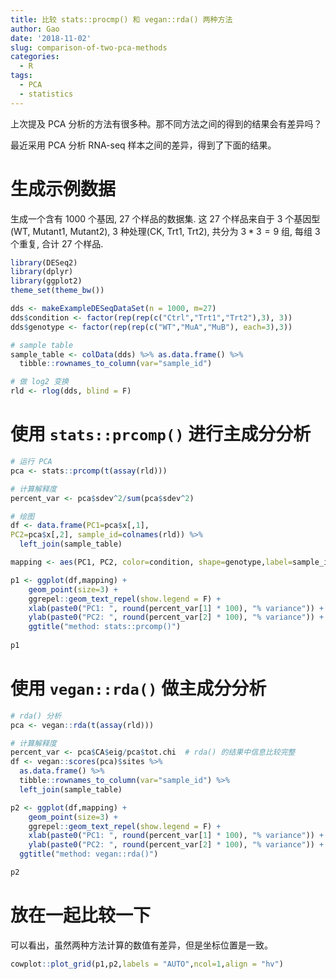 ```yaml
---
title: 比较 stats::procmp() 和 vegan::rda() 两种方法
author: Gao
date: '2018-11-02'
slug: comparison-of-two-pca-methods
categories:
  - R
tags:
  - PCA
  - statistics
---
```


上次提及 PCA 分析的方法有很多种。那不同方法之间的得到的结果会有差异吗？

最近采用 PCA 分析 RNA-seq 样本之间的差异，得到了下面的结果。

# 生成示例数据

生成一个含有 1000 个基因, 27 个样品的数据集.
这 27 个样品来自于 3 个基因型(WT, Mutant1, Mutant2),
3 种处理(CK, Trt1, Trt2), 共分为 $3 * 3 = 9$ 组, 
每组 3 个重复, 合计 27 个样品.

```r
library(DESeq2)
library(dplyr)
library(ggplot2)
theme_set(theme_bw())

dds <- makeExampleDESeqDataSet(n = 1000, m=27)
dds$condition <- factor(rep(rep(c("Ctrl","Trt1","Trt2"),3), 3))
dds$genotype <- factor(rep(rep(c("WT","MuA","MuB"), each=3),3))

# sample table
sample_table <- colData(dds) %>% as.data.frame() %>%
  tibble::rownames_to_column(var="sample_id")

# 做 log2 变换
rld <- rlog(dds, blind = F)
```


# 使用 `stats::prcomp()` 进行主成分分析

```r
# 运行 PCA
pca <- stats::prcomp(t(assay(rld)))

# 计算解释度
percent_var <- pca$sdev^2/sum(pca$sdev^2)

# 绘图
df <- data.frame(PC1=pca$x[,1], 
PC2=pca$x[,2], sample_id=colnames(rld)) %>% 
  left_join(sample_table)

mapping <- aes(PC1, PC2, color=condition, shape=genotype,label=sample_id)

p1 <- ggplot(df,mapping) +
    geom_point(size=3) +
    ggrepel::geom_text_repel(show.legend = F) +
    xlab(paste0("PC1: ", round(percent_var[1] * 100), "% variance")) + 
    ylab(paste0("PC2: ", round(percent_var[2] * 100), "% variance")) +
    ggtitle("method: stats::prcomp()")
    
p1

```

# 使用 `vegan::rda()` 做主成分分析

```r
# rda() 分析
pca <- vegan::rda(t(assay(rld))) 

# 计算解释度
percent_var <- pca$CA$eig/pca$tot.chi  # rda() 的结果中信息比较完整
df <- vegan::scores(pca)$sites %>% 
  as.data.frame() %>%
  tibble::rownames_to_column(var="sample_id") %>%
  left_join(sample_table)

p2 <- ggplot(df,mapping) +
    geom_point(size=3) +
    ggrepel::geom_text_repel(show.legend = F) +
    xlab(paste0("PC1: ", round(percent_var[1] * 100), "% variance")) + 
    ylab(paste0("PC2: ", round(percent_var[2] * 100), "% variance")) + 
  ggtitle("method: vegan::rda()")

p2
```

# 放在一起比较一下

可以看出，虽然两种方法计算的数值有差异，但是坐标位置是一致。

```r
cowplot::plot_grid(p1,p2,labels = "AUTO",ncol=1,align = "hv")
```